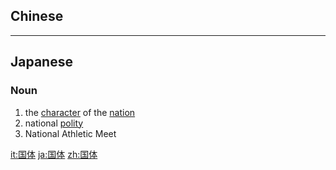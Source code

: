 ==Chinese==
{{zh-see|國體}}

----

==Japanese==
{{ja-kanjitab|こく|たい|yomi=o}}

===Noun===
{{ja-noun|こくたい|kyu=國體}}

# the [[character]] of the [[nation]]
# national [[polity]]
# National Athletic Meet

[[it:国体]]
[[ja:国体]]
[[zh:国体]]